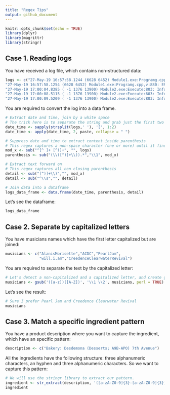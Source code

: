 ```yaml
---
title: "Regex Tips"
output: github_document
---
```


```r
knitr::opts_chunk$set(echo = TRUE)
library(dplyr)
library(magrittr)
library(stringr)
```

## Case 1. Reading logs

You have received a log file, which contains non-structured data:

```r
logs <- c("27-May-19 16:57:58.1244 (6628 6452) Module1.exe:Programg.cpp,v:854: ERROR: group 5 failed with error = 0x8008000f",
"27-May-19 16:57:58.1254 (6628 6452) Module1.exe:Programg.cpp,v:880: ERROR: group 5 failed on its 3 retry", 
"27-May-19 17:00:04.8385 ( -1 1376 13900) Module2.exe:Execute:803: Information - Executing command 1", 
"27-May-19 17:00:08.5115 ( -1 1376 13900) Module2.exe:Execute:603: Information - command 1 completed.", 
"27-May-19 17:00:09.5209 ( -1 1376 13900) Module2.exe:Execute:803: Information - Executing command 2")
```

You are required to convert the log into a data frame.

```r
# Extract date and time, join by a white space
# The trick here is to separate the string and grab just the first two substrings
date_time <- sapply(strsplit(logs,' '), '[', 1:2)
date_time <- apply(date_time, 2, paste, collapse = " ")

# Suppress date and time to extract content inside parenthesis
# This regex captures a non-space character (one or more) until it finds a parenthesis
mod_x <- sub("^[^ ]+ [^(]+", "", logs) 
parenthesis <- sub("(\\([^)]+\\)).*","\\1", mod_x)

# Extract text forward on
# This regex captures all non closing parenthesis 
detail <- sub("[^)]+\\)","", mod_x)
detail <- sub("^\\s","", detail)

# Join data into a dataframe
logs_data_frame <- data.frame(date_time, parenthesis, detail)
```

Let's see the dataframe:

```r
logs_data_frame
```

## Case 2. Separate by capitalized letters

You have musicians names which have the first letter capitalized but are joined:

```r
musicians <- c("AlanisMorisette","ACDC","PearlJam",
               "will.i.am","CreedenceClearwaterRevival")
```

You are required to separate the text by the capitalized letter:

```r
# Let's detect a non-capitalized and a capitalized letter, and create groups 
musicians <- gsub('([a-z])([A-Z])', '\\1 \\2', musicians, perl = TRUE)
```

Let's see the result:
```r
# Sure I prefer Pearl Jam and Creedence Clearwater Revival
musicians
```

## Case 3. Match a specific ingredient pattern

You have a product description where you want to capture the ingredient, which have an specific pattern:

```r
description <- c("Bakery: Desdemona (Desserts; A9B-APO) 7th Avenue")
```

All the ingredients have the following structure: three alphanumeric characters, an hyphen and three alphanumeric characters. So we want to capture this pattern:

```r
# We will use the stringr library to extract our pattern.
ingredient <- str_extract(description, '([a-zA-Z0-9]{3}-[a-zA-Z0-9]{3})')
ingredient 
```

